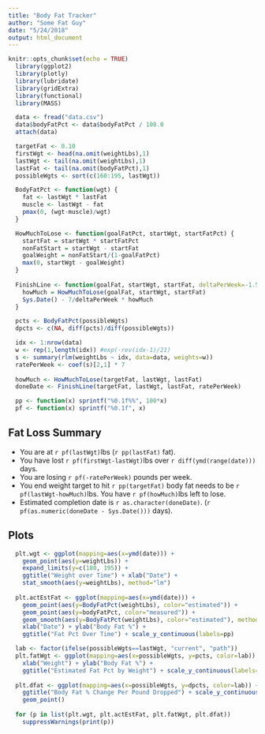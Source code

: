 ```yaml
---
title: "Body Fat Tracker"
author: "Some Fat Guy"
date: "5/24/2018"
output: html_document
---
```


```r
knitr::opts_chunk$set(echo = TRUE)
  library(ggplot2)
  library(plotly)
  library(lubridate)
  library(gridExtra)
  library(functional)
  library(MASS)

  data <- fread("data.csv")
  data$bodyFatPct <- data$bodyFatPct / 100.0
  attach(data)

  targetFat <- 0.10
  firstWgt <- head(na.omit(weightLbs),1)
  lastWgt <- tail(na.omit(weightLbs),1)
  lastFat <- tail(na.omit(bodyFatPct),1)
  possibleWgts <- sort(c(160:195, lastWgt))

  BodyFatPct <- function(wgt) {
    fat <- lastWgt * lastFat
    muscle <- lastWgt - fat
    pmax(0, (wgt-muscle)/wgt)
  }

  HowMuchToLose <- function(goalFatPct, startWgt, startFatPct) {
    startFat = startWgt * startFatPct
    nonFatStart = startWgt - startFat
    goalWeight = nonFatStart/(1-goalFatPct)
    max(0, startWgt - goalWeight)
  }
  
  FinishLine <- function(goalFat, startWgt, startFat, deltaPerWeek=-1.5) {
    howMuch = HowMuchToLose(goalFat, startWgt, startFat)
    Sys.Date() - 7/deltaPerWeek * howMuch
  }

  pcts <- BodyFatPct(possibleWgts)
  dpcts <- c(NA, diff(pcts)/diff(possibleWgts))

  idx <- 1:nrow(data)
  w <- rep(1,length(idx)) #exp(-rev(idx-1)/21)
  s <- summary(rlm(weightLbs ~ idx, data=data, weights=w))
  ratePerWeek <- coef(s)[2,1] * 7
  
  howMuch <- HowMuchToLose(targetFat, lastWgt, lastFat)
  doneDate <- FinishLine(targetFat, lastWgt, lastFat, ratePerWeek)

  pp <- function(x) sprintf("%0.1f%%", 100*x)
  pf <- function(x) sprintf("%0.1f", x)
```

## Fat Loss Summary
 - You are at `r pf(lastWgt) `lbs (`r pp(lastFat) ` fat).  
 - You have lost `r pf(firstWgt-lastWgt) `lbs over `r diff(ymd(range(date)))` days.
 - You are losing `r pf(-ratePerWeek) ` pounds per week.
 - You end weight target to hit `r pp(targetFat)` body fat needs to be `r pf(lastWgt-howMuch)`lbs. You have `r pf(howMuch)`lbs left to lose.
 - Estimated completion date is `r as.character(doneDate)`. (`r pf(as.numeric(doneDate - Sys.Date()))` days).

## Plots

```r
  plt.wgt <- ggplot(mapping=aes(x=ymd(date))) + 
    geom_point(aes(y=weightLbs)) + 
    expand_limits(y=c(180, 195)) + 
    ggtitle("Weight over Time") + xlab("Date") + 
    stat_smooth(aes(y=weightLbs), method="lm")
  
  plt.actEstFat <- ggplot(mapping=aes(x=ymd(date))) + 
    geom_point(aes(y=BodyFatPct(weightLbs), color="estimated")) + 
    geom_point(aes(y=bodyFatPct, color="measured")) +
    geom_smooth(aes(y=BodyFatPct(weightLbs), color="estimated"), method="lm") + 
    xlab("Date") + ylab("Body Fat %") +
    ggtitle("Fat Pct Over Time") + scale_y_continuous(labels=pp)

  lab <- factor(ifelse(possibleWgts==lastWgt, "current", "path"))
  plt.fatWgt <- ggplot(mapping=aes(x=possibleWgts, y=pcts, color=lab)) + 
    xlab("Weight") + ylab("Body Fat %") +
    ggtitle("Estimated Fat Pct by Weight") + scale_y_continuous(labels=function(x) sprintf("%0.1f%%", 100*x)) + geom_point()
  
  plt.dfat <- ggplot(mapping=aes(x=possibleWgts, y=dpcts, color=lab)) + xlab("Weight") + ylab("Delta Body Fat %") +
    ggtitle("Body Fat % Change Per Pound Dropped") + scale_y_continuous(labels=function(x) sprintf("%0.2f%%", 100*x)) +
    geom_point()
  
  for (p in list(plt.wgt, plt.actEstFat, plt.fatWgt, plt.dfat))
    suppressWarnings(print(p))

```